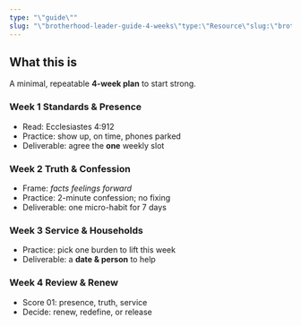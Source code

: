 ```yaml
---
type: "\"guide\""
slug: "\"brotherhood-leader-guide-4-weeks\"type:\"Resource\"slug:\"brotherhood-leader-guide-4-weeks\"tags:[\"guide\",\"brotherhood\"]coverImage:\"/assets/images/resources/brotherhood-guide.jpg\""
---
```


## What this is
A minimal, repeatable **4-week plan** to start strong.

### Week 1 Standards & Presence
- Read: Ecclesiastes 4:912
- Practice: show up, on time, phones parked
- Deliverable: agree the **one** weekly slot

### Week 2 Truth & Confession
- Frame: _facts feelings forward_
- Practice: 2-minute confession; no fixing
- Deliverable: one micro-habit for 7 days

### Week 3 Service & Households
- Practice: pick one burden to lift this week
- Deliverable: a **date & person** to help

### Week 4 Review & Renew
- Score 01: presence, truth, service
- Decide: renew, redefine, or release
